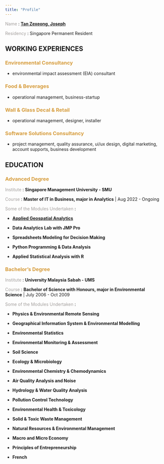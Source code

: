 ```yaml
---
title: "Profile"
---
```


[Name]{style="color:#a39f9d"} : [**Tan Zexeong, Joseph**](www.linkedin.com/in/joseph-zexeong-tan)

[Residency]{style="color:#a39f9d"} : Singapore Permanent Resident

## WORKING EXPERIENCES

### [Environmental Consultancy]{style="color:#d69c3c"}

-   environmental impact assessment (EIA) consultant

### [Food & Beverages]{style="color:#d69c3c"}

-   operational management, business-startup

### [Wall & Glass Decal & Retail]{style="color:#d69c3c"}

-   operational management, designer, installer

### [Software Solutions Consultancy]{style="color:#d69c3c"}

-   project management, quality assurance, ui/ux design, digital marketing, account supports, business development

## **EDUCATION**

### [Advanced Degree]{style="color:#d69c3c"}

[Institute]{style="color:#a39f9d"} : **Singapore Management University - SMU**

[Course]{style="color:#a39f9d"} : **Master of IT in Business, major in Analytics** \| Aug 2022 - Ongoing

[Some of the Modules Undertaken]{style="color:#a39f9d"} :

-   [**Applied Geospatial Analytics**](https://geospatial-analysis-jeph0stan.netlify.app/)

-   **Data Analytics Lab with JMP Pro**

-   **Spreadsheets Modeling for Decision Making**

-   **Python Programming & Data Analysis**

-   **Applied Statistical Analysis with R**

### [Bachelor's Degree]{style="color:#d69c3c"}

[Institute]{style="color:#a39f9d"} : **University Malaysia Sabah - UMS**

[Course]{style="color:#a39f9d"} : **Bachelor of Science with Honours, major in Environmental Science** \| July 2006 - Oct 2009

[Some of the Modules Undertaken]{style="color:#a39f9d"} :

-   **Physics & Environmental Remote Sensing**

-   **Geographical Information System & Environmental Modelling**

-   **Environmental Statistics**

-   **Environmental Monitoring & Assessment**

-   **Soil Science**

-   **Ecology & Microbiology**

-   **Environmental Chemistry & Chemodynamics**

-   **Air Quality Analysis and Noise**

-   **Hydrology & Water Quality Analysis**

-   **Pollution Control Technology**

-   **Environmental Health & Toxicology**

-   **Solid & Toxic Waste Management**

-   **Natural Resources & Environmental Management**

-   **Macro and Micro Economy**

-   **Principles of Entrepreneurship**

-   **French**
